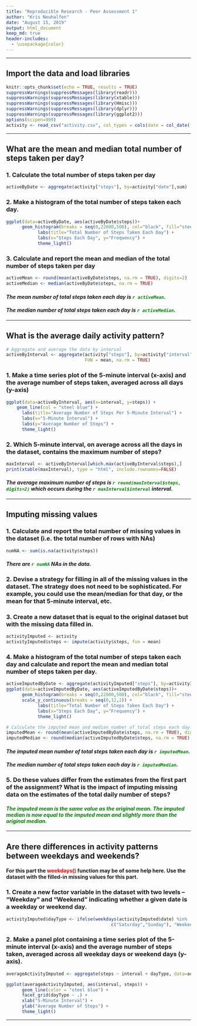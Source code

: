```yaml
---
title: "Reproducible Research - Peer Assessment 1"
author: "Kris Neuhalfen"
date: "August 15, 2019"
output: html_document
keep_md: true
header-includes:
  - \usepackage{color}
---
```


___
## Import the data and load libraries
```r
knitr::opts_chunk$set(echo = TRUE, results = TRUE)
suppressWarnings(suppressMessages(library(readr)))
suppressWarnings(suppressMessages(library(xtable)))
suppressWarnings(suppressMessages(library(Hmisc)))
suppressWarnings(suppressMessages(library(dplyr)))
suppressWarnings(suppressMessages(library(ggplot2)))
options(scipen=999)
activity <- read_csv("activity.csv", col_types = cols(date = col_date(format = "%Y-%m-%d"),     interval = col_integer(), steps = col_integer()))
```
___
## What are the mean and median total number of steps taken per day?


### 1. Calculate the total number of steps taken per day

```r
activeByDate <- aggregate(activity["steps"], by=activity["date"],sum)
```

### 2. Make a histogram of the total number of steps taken each day.

```r

ggplot(data=activeByDate, aes(activeByDate$steps))+ 
      geom_histogram(breaks = seq(0,22000,500), col="black", fill="steel blue", na.rm = TRUE) + 
            labs(title="Total Number of Steps Taken Each Day") +
            labs(x="Steps Each Day", y="Frequency") + 
            theme_light()

```

### 3. Calculate and report the mean and median of the total number of steps taken per day

```r
activeMean <- round(mean(activeByDate$steps, na.rm = TRUE), digits=2)
activeMedian <- median(activeByDate$steps, na.rm = TRUE)
```

#### *The mean number of total steps taken each day is <span style="color:green">**`r activeMean`**</span>.*

#### *The median number of total steps taken each day is <span style="color:green">**`r activeMedian`**</span>.*

___

## What is the average daily activity pattern?

<style>
  th,td{
     padding:2px 5px 2px 5px;
  }
</style>

```r
# Aggregate and average the data by interval
activeByInterval <- aggregate(activity["steps"], by=activity["interval"], 
                              FUN = mean, na.rm = TRUE)
```

### 1. Make a time series plot of the 5-minute interval (x-axis) and the average number of steps taken, averaged across all days (y-axis) 

```r
ggplot(data=activeByInterval, aes(x=interval, y=steps)) +
    geom_line(col = "steel blue") +
      labs(title="Average Number of Steps Per 5-Minute Interval") +
      labs(x="5-Minute Interval") +
      labs(y="Average Number of Steps") +
      theme_light()

```

### 2. Which 5-minute interval, on average across all the days in the dataset, contains the maximum number of steps?

```r
maxInterval <- activeByInterval[which.max(activeByInterval$steps),]
print(xtable(maxInterval), type = "html", include.rownames=FALSE)

```
#### *The average maximum number of steps is <span style="color:green">**`r round(maxInterval$steps, digits=2)`**</span> which occurs during the <span style="color:green">**`r maxInterval$interval`**</span> interval.*

___
## Imputing missing values


### 1. Calculate and report the total number of missing values in the dataset (i.e. the total number of rows with NAs)
```r
numNA <- sum(is.na(activity$steps))
```

#### *There are <span style="color:green">**`r numNA `**</span> NAs in the data.*


### 2. Devise a strategy for filling in all of the missing values in the dataset. The strategy does not need to be sophisticated. For example, you could use the mean/median for that day, or the mean for that 5-minute interval, etc.

### 3. Create a new dataset that is equal to the original dataset but with the missing data filled in.
```r
activityImputed <- activity
activityImputed$steps <- impute(activity$steps, fun = mean)
```

### 4. Make a histogram of the total number of steps taken each day and calculate and report the mean and median total number of steps taken per day. 
```r
activeImputedByDate <- aggregate(activityImputed["steps"], by=activityImputed["date"],sum)
ggplot(data=activeImputedByDate, aes(activeImputedByDate$steps))+ 
      geom_histogram(breaks = seq(0,22000,500), col="black", fill="steel blue", na.rm = TRUE) + 
      scale_y_continuous(breaks = seq(0,12,2)) +
            labs(title="Total Number of Steps Taken Each Day") +
            labs(x="Steps Each Day", y="Frequency") + 
            theme_light()

# Calculate the imputed mean and median number of total steps each day
imputedMean <- round(mean(activeImputedByDate$steps, na.rm = TRUE), digits=2)
imputedMedian <- round(median(activeImputedByDate$steps, na.rm = TRUE), digits=2)
```

#### *The imputed mean number of total steps taken each day is <span style="color:green">**`r imputedMean`**</span>.*

#### *The median number of total steps taken each day is <span style="color:green">**`r imputedMedian`**</span>.*


### 5. Do these values differ from the estimates from the first part of the assignment? What is the impact of imputing missing data on the estimates of the total daily number of steps?


#### <span style="color:green">*The imputed mean is the same value as the original mean. The imputed median is now equal to the imputed mean and slightly more than the original median.*</span>
___

## Are there differences in activity patterns between weekdays and weekends?
#### For this part the <span style="color:red">**weekdays()**</span> function may be of some help here. Use the dataset with the filled-in missing values for this part.


### 1. Create a new factor variable in the dataset with two levels – “Weekday” and “Weekend” indicating whether a given date is a weekday or weekend day.

```r
activityImputed$dayType <- ifelse(weekdays(activityImputed$date) %in% 
                                        c("Saturday","Sunday"), "Weekend", "Weekday")

```

### 2. Make a panel plot containing a time series plot of the 5-minute interval (x-axis) and the average number of steps taken, averaged across all weekday days or weekend days (y-axis).

```r

averageActivityImputed <- aggregate(steps ~ interval + dayType, data=activityImputed, FUN = mean)

ggplot(averageActivityImputed, aes(interval, steps)) + 
      geom_line(color = "steel blue") + 
      facet_grid(dayType ~ .) +
      xlab("5-Minute Interval") + 
      ylab("Average Number of Steps") + 
      theme_light()
```

___


